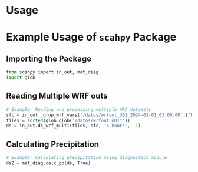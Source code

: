 # Usage {.unnumbered}

# Example Usage of `scahpy` Package

## Importing the Package

```python
from scahpy import in_out, met_diag
import glob
```

## Reading Multiple WRF outs

```python
# Example: Reading and processing multiple WRF datasets
sfc = in_out._drop_wrf_vars('/datos/wrfout_d01_2024-01-01_03:00:00',['RAINC', 'RAINNC', 'RAINSH', 'U10', 'V10', 'SSTSK'])
files = sorted(glob.glob('/datos/wrfout_d01*'))
ds = in_out.ds_wrf_multi(files, sfc, '5 hours', -1)
```

## Calculating Precipitation

```python
# Example: Calculating precipitation using diagnostics module
ds2 = met_diag.calc_pp(ds, True)
```

